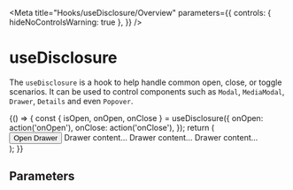 
<Meta
  title="Hooks/useDisclosure/Overview"
  parameters={{
    controls: { hideNoControlsWarning: true },
  }}
/>

# useDisclosure

The `useDisclosure` is a hook to help handle common open, close, or toggle scenarios. It can be used to control components such as `Modal`, `MediaModal`, `Drawer`, `Details` and even `Popover`.

<Canvas withSource="open">
  <Story
    name="Basic Usage"
    parameters={{ chromatic: { disableSnapshot: true } }}
  >
    {() => {
      const { isOpen, onOpen, onClose } = useDisclosure({
        onOpen: action('onOpen'),
        onClose: action('onClose'),
      });
      return (
        <div>
          <Button variant="light" type="button" onClick={onOpen}>
            Open Drawer
          </Button>
          <Drawer
            isOpen={isOpen}
            title="Drawer Title"
            onDismiss={onClose}
            ariaLabel="drawer component example"
          >
            <Box padding="lg" display="block" childGap="md">
              <Box>Drawer content&hellip;</Box>
              <Box>Drawer content&hellip;</Box>
              <Box>Drawer content&hellip;</Box>
            </Box>
          </Drawer>
        </div>
      );
    }}
  </Story>
</Canvas>

## Parameters

<ArgsTable of={useDisclosure} />
